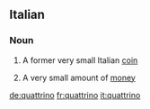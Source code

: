 ==Italian==

===Noun===
{{it-noun|m|quattrini}}

# A former very small Italian [[coin]]
# {{context|by extension|lang=it}} A very small amount of [[money]]

[[de:quattrino]]
[[fr:quattrino]]
[[it:quattrino]]